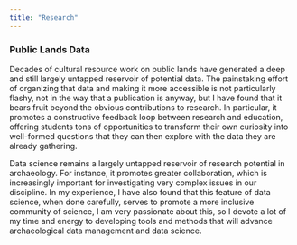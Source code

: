 ```yaml
---
title: "Research"
---
```


<!-- To embed Academicicons -->
<link rel="stylesheet" href="https://cdn.jsdelivr.net/gh/jpswalsh/academicons@1/css/academicons.min.css">





### Public Lands Data
Decades of cultural resource work on public lands have generated a deep and still largely untapped reservoir of potential data. The painstaking effort of organizing that data and making it more accessible is not particularly flashy, not in the way that a publication is anyway, but I have found that it bears fruit beyond the obvious contributions to research. In particular, it promotes a constructive feedback loop between research and education, offering students tons of opportunities to transform their own curiosity into well-formed questions that they can then explore with the data they are already gathering.  

Data science remains a largely untapped reservoir of research potential in archaeology. For instance, it promotes greater collaboration, which is increasingly important for investigating very complex issues in our discipline. In my experience, I have also found that this feature of data science, when done carefully, serves to promote a more inclusive community of science,    I am very passionate about this, so I devote a lot of my time and energy to developing tools and methods that will advance archaeological data management and data science. 